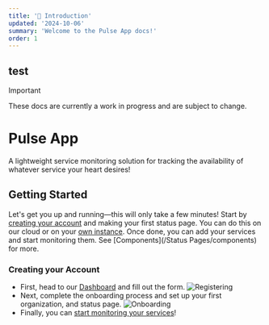 ```yaml
---
title: '🚀 Introduction'
updated: '2024-10-06'
summary: 'Welcome to the Pulse App docs!'
order: 1
---
```


## test

> [!IMPORTANT]
> These docs are currently a work in progress and are subject to change.

# <span className="flex gap-2.5 items-center"><Activity className="w-6 h-6 text-primary" /> Pulse App</span>
A lightweight service monitoring solution for tracking the availability of whatever service your heart desires!

## Getting Started
Let's get you up and running—this will only take a few minutes! Start by [creating your account](#creating-your-account) and
making your first status page. You can do this on our cloud or on your [own instance](/self-hosting). Once done, you can add
your services and start monitoring them. See [Components](/Status Pages/components) for more.

### Creating your Account
- First, head to our [Dashboard](https://pulseapp.cc/dashboard) and fill out the form. ![Registering](https://cdn.rainnny.club/auhNOjrcYz6u.png)
- Next, complete the onboarding process and set up your first organization, and status page. ![Onboarding](https://cdn.rainnny.club/AfDgjHG5QTpZ.png)
- Finally, you can [start monitoring your services](#next-steps)!
